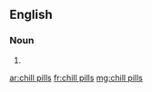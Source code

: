 ==English==

===Noun===
{{head|en|plural|head=[[chill]] [[pill]]s}}

# {{plural of|chill pill|lang=en}}

[[ar:chill pills]]
[[fr:chill pills]]
[[mg:chill pills]]